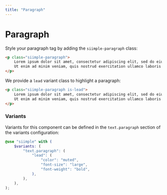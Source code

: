 ```yaml
---
title: "Paragraph"
--- 
```


# Paragraph

Style your paragraph tag by adding the `siimple-paragraph` class:

```html live=true
<p class="siimple-paragraph">
    Lorem ipsum dolor sit amet, consectetur adipiscing elit, sed do eiusmod tempor incididunt ut labore et dolore magna aliqua.
    Ut enim ad minim veniam, quis nostrud exercitation ullamco laboris nisi ut aliquip ex ea commodo consequat.
</p>
```

We provide a `lead` variant class to highlight a paragraph:

```html live=true
<p class="siimple-paragraph is-lead">
    Lorem ipsum dolor sit amet, consectetur adipiscing elit, sed do eiusmod tempor incididunt ut labore et dolore magna aliqua.
    Ut enim ad minim veniam, quis nostrud exercitation ullamco laboris nisi ut aliquip ex ea commodo consequat.
</p>
```

### Variants

Variants for this component can be defined in the `text.paragraph` section of the variants configuration:

```scss
@use "siimple" with (
    $variants: (
        "text.paragraph": (
            "lead": (
                "color": "muted",
                "font-size": "large",
                "font-weight": "bold",
            ),
        ),
    ),
);
```
